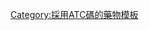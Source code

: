 {{Navbox
| name  = Antiseptics and disinfectants
| title = [[防腐剂]]和[[消毒|消毒剂]]（[[ATC代码 (D08)|D08]]）
| state = {{{state<includeonly>|collapsed</includeonly>}}}
|listclass = hlist

| group1 = [[吖啶]]衍生物
|  list1 =
* [[雷佛奴爾]]
* {{tsl|en|9-Aminoacridine}}
* {{tsl|en|Euflavine}}
| group2 = [[雙胍類]]和[[脒]]
|  list2 =
* {{tsl|en|Dibrompropamidine|双溴丙脒}}
* [[氯己定]]<sup>#</sup>
* {{tsl|en|Propamidine|丙脒}}
* {{tsl|en|Hexamidine|己脒}}
* {{tsl|en|Polyhexanide|聚己缩胍}}
| group3 = [[苯酚]]和衍生物
|  list3 =
* {{tsl|en|Hexachlorophene}}
* {{tsl|en|Policresulen}}
* [[苯酚]]
* [[二氯苯氧氯酚]]
* [[三氯卡班]]
* [[对氯间二甲苯酚]]<sup>#</sup>
* {{tsl|en|Biphenylol}}
* {{tsl|en|Fenticlor}}
| group4 = [[硝基呋喃]]衍生物
|  list4 =
* [[呋喃西林]]
| group5 = [[碘]]产物
|  list5 =
* [[聚乙二醇]]
* [[聚维酮碘]]<sup>#</sup>
* {{tsl|en|Diiodohydroxypropane}}

| group6 = [[喹啉]]衍生物
|  list6 =
* [[地喹氯铵]]
* {{tsl|en|Chlorquinaldol}}
* [[8-羟基喹啉]]
* {{tsl|en|Clioquinol}}
| group7 = [[季铵阳离子]]
|  list7 =
* [[苯扎氯铵]]
* {{tsl|en|Benzethonium chloride}}
* {{tsl|en|Cetrimonium}}（[[溴化十六烷基三甲铵|溴化物]]/[[十六烷基三甲基氯化铵|氯化物]]）
* [[西吡氯铵]]
* [[溴化十六烷基三甲铵|西曲溴铵]]
* {{tsl|en|Benzoxonium chloride|氯化苄氧}}
* {{tsl|en|Didecyldimethylammonium chloride|二癸基二甲基氯化铵}}
| group8 = [[汞]]产物
|  list8 =
* [[氯化氨基汞]]
* {{tsl|en|Phenylmercuric borate}}
* [[氯化汞]]
* [[红汞]]
* [[硫柳汞]]
* [[碘化汞]]
| group9 = [[銀]]化合物
|  list9 =
* [[硝酸银]]
| group10 = [[醇|酒精]]
|  list10 =
* [[1-丙醇]]
* [[2-丙醇]]
* [[乙醇]]<sup>#</sup>
|  group11= 其他
|   list11=
* [[高锰酸钾]]
* [[次氯酸鈉]]
* [[过氧化氢]]
* [[伊红]]
* {{tsl|en|Chloramine-T|甲酰氯}}
* {{tsl|en|Octenidine dihydrochloride}}

|  belowstyle = background: transparent; padding: 0px;
|  below = {{PharmNavFootnote}}

}}<noinclude>
{{collapsible option}}
[[Category:採用ATC碼的藥物模板]]
</noinclude>